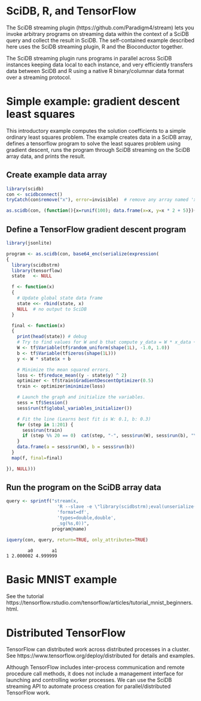 # SciDB, R, and TensorFlow

The SciDB streaming plugin (https://github.com/Paradigm4/stream) lets you
invoke arbitrary programs on streaming data within the context of a SciDB query
and collect the result in SciDB. The self-contained example described here uses
the SciDB streaming plugin, R and the Bioconductor together.

The SciDB streaming plugin runs programs in parallel across SciDB instances
keeping data local to each instance, and very efficiently transfers data
between SciDB and R using a native R binary/columnar data format over a
streaming protocol.


# Simple example: gradient descent least squares

This introductory example computes the solution coefficients to a simple
ordinary least squares problem. The example creates data in a SciDB array,
defines a tensorflow program to solve the least squares problem using gradient
descent, runs the program through SciDB streaming on the SciDB array data, and
prints the result.


## Create example data array

```r
library(scidb)
con <- scidbconnect()
tryCatch(con$remove("x"), error=invisible)  # remove any array named 'x'

as.scidb(con, (function(){x=runif(100); data.frame(x=x, y=x * 2 + 5)})(), name="x")
```

## Define a TensorFlow gradient descent program

```r
library(jsonlite)

program <- as.scidb(con, base64_enc(serialize(expression(
{
  library(scidbstrm)
  library(tensorflow)
  state   <- NULL

  f <- function(x)
  {
    # Update global state data frame
    state <<- rbind(state, x)
    NULL  # no output to SciDB
  }

  final <- function(x)
  {
    print(head(state)) # debug
    # Try to find values for W and b that compute y_data = W * x_data + b
    W <- tf$Variable(tf$random_uniform(shape(1L), -1.0, 1.0))
    b <- tf$Variable(tf$zeros(shape(1L)))
    y <- W * state$x + b

    # Minimize the mean squared errors.
    loss <- tf$reduce_mean((y - state$y) ^ 2)
    optimizer <- tf$train$GradientDescentOptimizer(0.5)
    train <- optimizer$minimize(loss)

    # Launch the graph and initialize the variables.
    sess = tf$Session()
    sess$run(tf$global_variables_initializer())

    # Fit the line (Learns best fit is W: 0.1, b: 0.3)
    for (step in 1:201) {
      sess$run(train)
      if (step %% 20 == 0)  cat(step, "-", sess$run(W), sess$run(b), "\n")
    }
    data.frame(a = sess$run(W), b = sess$run(b))
  }
  map(f, final=final)

}), NULL)))
```

## Run the program on the SciDB array data

```r
query <- sprintf("stream(x, 
                   'R --slave -e \"library(scidbstrm);eval(unserialize(jsonlite::base64_dec(getChunk()[[1]])))\"', 
                   'format=df', 
                   'types=double,double', 
                   _sg(%s,0))",
                 program@name)

iquery(con, query, return=TRUE, only_attributes=TRUE)
```
```
        a0       a1
1 2.000002 4.999999
```

# Basic MNIST example

See the tutorial https://tensorflow.rstudio.com/tensorflow/articles/tutorial_mnist_beginners.html.


# Distributed TensorFlow

TensorFlow can distributed work across distributed processes in a cluster.  See
https://www.tensorflow.org/deploy/distributed for details and examples.

Although TensorFlow includes inter-process communication and remote procedure
call methods, it does not include a management interface for launching and
controlling worker processes.  We can use the SciDB streaming API to automate
process creation for parallel/distributed TensorFlow work.
